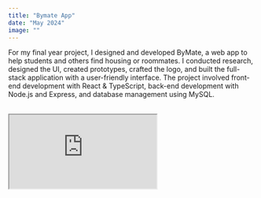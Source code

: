 ```yaml
---
title: "Bymate App"
date: "May 2024"
image: ""
---
```


<Cover srcImg="/projects/bymate/cover.jpg" />
<ContentWrap>
  <AboutProject
    title="ByMate - Roommate Finder Web Application"
    link="/"
    roles={[
      "Ideation",
      "Information Architecture",
      "Logo Design",
      "Design System",
      "UX/UI",
      "Development",
      "Front-end",
      "Back-end",
    ]}
    client="Final Year Project"
    date="May 2024"
  >
    <p>
      For my final year project, I designed and developed ByMate, a web app to
      help students and others find housing or roommates. I conducted research,
      designed the UI, created prototypes, crafted the logo, and built the
      full-stack application with a user-friendly interface. The project
      involved front-end development with React & TypeScript, back-end
      development with Node.js and Express, and database management using MySQL.
    </p>
  </AboutProject>
<Heading text="Visual Design" />
<Img srcImg="/projects/bymate/process/vd_1.jpg" />
<Img srcImg="/projects/bymate/process/vd_2.jpg" />
<Img srcImg="/projects/bymate/process/vd_3.jpg" />
<Img srcImg="/projects/bymate/process/vd_4.jpg" />

  <Splitter height="100" />
  <Heading text="Figma Prototype" />
  <div
    style={{
      left: "0",
      width: "100%",
      height: "0",
      position: "relative",
      paddingBottom: "56.25%",
    }}
  >
    <iframe
      src="https://www.figma.com/embed?embed_host=share&url=https%3A%2F%2Fwww.figma.com%2Fproto%2FusIkHN6GNv2gD2C6AJRmXN%2FFinal-Prototype%3Fpage-id%3D3%253A10%26node-id%3D3-167%26viewport%3D-1201%252C-959%252C0.14%26t%3DmBu0cI0Yrs0OD5zM-1%26scaling%3Dcontain%26starting-point-node-id%3D3%253A167"
      style={{
        top: "0",
        left: "0",
        width: "100%",
        height: "100%",
        position: "absolute",
        border: "0",
      }}
      allowFullScreen
    ></iframe>
  </div>
  <Splitter height="120" />
  <NextProject
    link="/projects/irelandgolfballs"
    projectTitle="Ireland Golf Balls"
  />
</ContentWrap>

